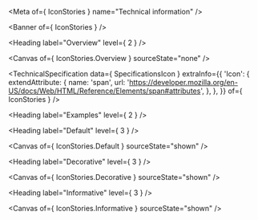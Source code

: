 
<Meta of={ IconStories } name="Technical information" />

<Banner of={ IconStories } />

<Heading label="Overview" level={ 2 } />

<Canvas of={ IconStories.Overview } sourceState="none" />

<TechnicalSpecification
  data={ SpecificationsIcon }
  extraInfo={{
    'Icon': {
      extendAttribute: {
        name: 'span',
        url: 'https://developer.mozilla.org/en-US/docs/Web/HTML/Reference/Elements/span#attributes',
      },
    },
  }}
  of={ IconStories } />

<Heading label="Examples" level={ 2 } />

<Heading label="Default" level={ 3 } />

<Canvas of={ IconStories.Default } sourceState="shown" />

<Heading label="Decorative" level={ 3 } />

<Canvas of={ IconStories.Decorative } sourceState="shown" />

<Heading label="Informative" level={ 3 } />

<Canvas of={ IconStories.Informative } sourceState="shown" />
